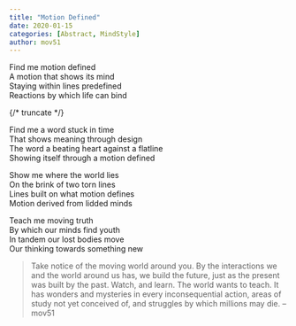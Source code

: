 ```yaml
---
title: "Motion Defined"
date: 2020-01-15
categories: [Abstract, MindStyle]
author: mov51
---
```


Find me motion defined  
A motion that shows its mind  
Staying within lines predefined  
Reactions by which life can bind  

{/* truncate */}

Find me a word stuck in time  
That shows meaning through design  
The word a beating heart against a flatline  
Showing itself through a motion defined  

Show me where the world lies  
On the brink of two torn lines  
Lines built on what motion defines  
Motion derived from lidded minds  

Teach me moving truth  
By which our minds find youth  
In tandem our lost bodies move  
Our thinking towards something new  
> Take notice of the moving world around you. By the interactions we and the world around us has, we build the future, just as the present was built by the past. Watch, and learn. The world wants to teach. It has wonders and mysteries in every inconsequential action, areas of study not yet conceived of, and struggles by which millions may die.
  – mov51